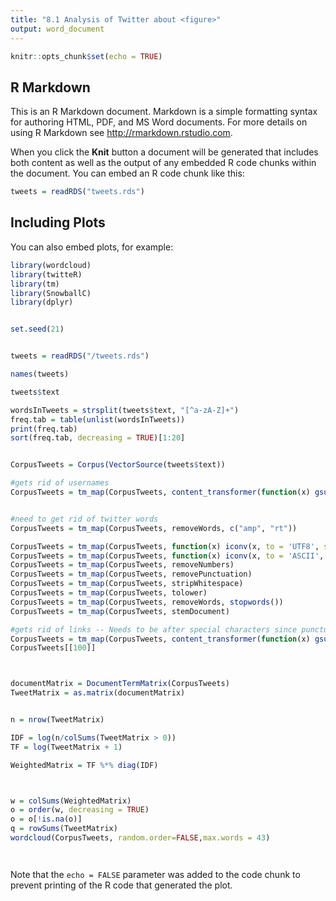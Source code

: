 ```yaml
---
title: "8.1 Analysis of Twitter about <figure>"
output: word_document
---
```


```r
knitr::opts_chunk$set(echo = TRUE)
```

## R Markdown

This is an R Markdown document. Markdown is a simple formatting syntax for authoring HTML, PDF, and MS Word documents. For more details on using R Markdown see <http://rmarkdown.rstudio.com>.

When you click the **Knit** button a document will be generated that includes both content as well as the output of any embedded R code chunks within the document. You can embed an R code chunk like this:

```r
tweets = readRDS("tweets.rds")
```

## Including Plots

You can also embed plots, for example:

```r
library(wordcloud)
library(twitteR)
library(tm)
library(SnowballC)
library(dplyr)


set.seed(21)


tweets = readRDS("/tweets.rds")

names(tweets)

tweets$text

wordsInTweets = strsplit(tweets$text, "[^a-zA-Z]+")
freq.tab = table(unlist(wordsInTweets))
print(freq.tab)
sort(freq.tab, decreasing = TRUE)[1:20]


CorpusTweets = Corpus(VectorSource(tweets$text))

#gets rid of usernames
CorpusTweets = tm_map(CorpusTweets, content_transformer(function(x) gsub("@(.*?)\\>", "", x)))


#need to get rid of twitter words
CorpusTweets = tm_map(CorpusTweets, removeWords, c("amp", "rt"))

CorpusTweets = tm_map(CorpusTweets, function(x) iconv(x, to = 'UTF8', sub='byte'))
CorpusTweets = tm_map(CorpusTweets, function(x) iconv(x, to = 'ASCII', sub=''))
CorpusTweets = tm_map(CorpusTweets, removeNumbers)
CorpusTweets = tm_map(CorpusTweets, removePunctuation)
CorpusTweets = tm_map(CorpusTweets, stripWhitespace)
CorpusTweets = tm_map(CorpusTweets, tolower)
CorpusTweets = tm_map(CorpusTweets, removeWords, stopwords())
CorpusTweets = tm_map(CorpusTweets, stemDocument)

#gets rid of links -- Needs to be after special characters since punctuation stuffs regex up
CorpusTweets = tm_map(CorpusTweets, content_transformer(function(x) gsub("(http)(.*?)\\>", "", x)))
CorpusTweets[[100]]



documentMatrix = DocumentTermMatrix(CorpusTweets)
TweetMatrix = as.matrix(documentMatrix)


n = nrow(TweetMatrix)

IDF = log(n/colSums(TweetMatrix > 0))
TF = log(TweetMatrix + 1)

WeightedMatrix = TF %*% diag(IDF)



w = colSums(WeightedMatrix)
o = order(w, decreasing = TRUE)
o = o[!is.na(o)]
q = rowSums(TweetMatrix)
wordcloud(CorpusTweets, random.order=FALSE,max.words = 43)




```

Note that the `echo = FALSE` parameter was added to the code chunk to prevent printing of the R code that generated the plot.
